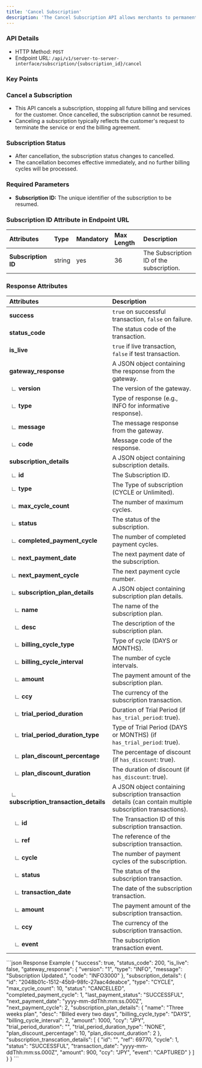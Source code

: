 ```yaml
---
title: 'Cancel Subscription'
description: 'The Cancel Subscription API allows merchants to permanently stop a customers subscription, preventing any future billing cycles and services.'
---
```


### API Details
- HTTP Method: `POST`
- Endpoint URL: `/api/v1/server-to-server-interface/subscription/{subscription_id}/cancel`

### Key Points
### Cancel a Subscription
- This API cancels a subscription, stopping all future billing and services for the customer. Once cancelled, the subscription cannot be resumed.
- Canceling a subscription typically reflects the customer's request to terminate the service or end the billing agreement.
### Subscription Status
- After cancellation, the subscription status changes to cancelled.
- The cancellation becomes effective immediately, and no further billing cycles will be processed.
### Required Parameters
- **Subscription ID:** The unique identifier of the subscription to be resumed.


### Subscription ID Attribute in Endpoint URL

| **Attributes**         | **Type**            | **Mandatory** | **Max Length** | **Description**                                                                 |
|:-----------------------|:--------------------|:--------------|:---------------|:--------------------------------------------------------------------------------|
| **Subscription ID**    | string    | yes           | 36             | The Subscription ID of the subscription.                    |

### Response Attributes

| **Attributes**       | **Description**                                                                 |
|:---------------------|:--------------------------------------------------------------------------------|
| **success**                       | `true` on successful transaction, `false` on failure.                                                                          |
| **status_code**                   | The status code of the transaction.                                                                                            |
| **is_live**                       | `true` if live transaction, `false` if test transaction.                                                                       |
| **gateway_response**              | A JSON object containing the response from the gateway.                                                                        |
|  ∟ **version**                    | The version of the gateway.                                                                                                    |
|  ∟ **type**                       | Type of response (e.g., INFO for informative response).                                                                        |
|  ∟ **message**                    | The message response from the gateway.                                                                                         |
|  ∟ **code**                       | Message code of the response.                                                                                                  |
| **subscription_details**          | A JSON object containing subscription details.                                                                                 |
|  ∟ **id**                         | The Subscription ID.                                                                                                           |
|  ∟ **type**                       | The Type of subscription (CYCLE or Unlimited).                                                                                 |
|  ∟ **max_cycle_count**            | The number of maximum cycles.                                                                                                  |
|  ∟ **status**                     | The status of the subscription.                                                                                                |
|  ∟ **completed_payment_cycle**    | The number of completed payment cycles.                                                                                        |
|  ∟ **next_payment_date**          | The next payment date of the subscription.                                                                                     |
|  ∟ **next_payment_cycle**         | The next payment cycle number.                                                                                                 |
|  ∟ **subscription_plan_details**  | A JSON object containing subscription plan details.                                                                            |
|    ∟ **name**                     | The name of the subscription plan.                                                                                             |
|    ∟ **desc**                     | The description of the subscription plan.                                                                                      |
|    ∟ **billing_cycle_type**       | Type of cycle (DAYS or MONTHS).                                                                                                |
|    ∟ **billing_cycle_interval**   | The number of cycle intervals.                                                                                                 |
|    ∟ **amount**                   | The payment amount of the subscription plan.                                                                                   |
|    ∟ **ccy**                      | The currency of the subscription transaction.                                                                                  |
|    ∟ **trial_period_duration**    | Duration of Trial Period (if `has_trial_period`: true).                                                                        |
|    ∟ **trial_period_duration_type** | Type of Trial Period (DAYS or MONTHS) (if `has_trial_period`: true).                                                           |
|    ∟ **plan_discount_percentage** | The percentage of discount (if `has_discount`: true).                                                                          |
|    ∟ **plan_discount_duration**   | The duration of discount (if `has_discount`: true).                                                                            |
|  ∟ **subscription_transaction_details** | A JSON object containing subscription transaction details (can contain multiple subscription transactions).              |
|    ∟ **id**                       | The Transaction ID of this subscription transaction.                                                                           |
|    ∟ **ref**                      | The reference of the subscription transaction.                                                                                 |
|    ∟ **cycle**                    | The number of payment cycles of the subscription.                                                                              |
|    ∟ **status**                   | The status of the subscription transaction.                                                                                    |
|    ∟ **transaction_date**         | The date of the subscription transaction.                                                                                      |
|    ∟ **amount**                   | The payment amount of the subscription transaction.                                                                            |
|    ∟ **ccy**                      | The currency of the subscription transaction.                                                                                  |
|    ∟ **event**                    | The subscription transaction event.                                                                                           |




<ResponseExample>
```json Response Example
{
    "success": true,
    "status_code": 200,
    "is_live": false,
    "gateway_response": {
        "version": "1",
        "type": "INFO",
        "message": "Subscription Updated.",
        "code": "INFO3000"
    },
    "subscription_details": {
        "id": "2048b01c-1512-45b9-98fc-27aac4deabce",
        "type": "CYCLE",
        "max_cycle_count": 10,
        "status": "CANCELLED",
        "completed_payment_cycle": 1,
        "last_payment_status": "SUCCESSFUL",
        "next_payment_date": "yyyy-mm-ddThh:mm:ss.000Z",
        "next_payment_cycle": 2,
        "subscription_plan_details": {
            "name": "Three weeks plan",
            "desc": "Billed every two days",
            "billing_cycle_type": "DAYS",
            "billing_cycle_interval": 2,
            "amount": 1000,
            "ccy": "JPY",
            "trial_period_duration": "",
            "trial_period_duration_type": "NONE",
            "plan_discount_percentage": 10,
            "plan_discount_duration": 2
        },
        "subscription_transcation_details": [
            {
                "id": "<subscription_transcation_id>",
                "ref": 69770,
                "cycle": 1,
                "status": "SUCCESSFUL",
                "transaction_date": "yyyy-mm-ddThh:mm:ss.000Z",
                "amount": 900,
                "ccy": "JPY",
                "event": "CAPTURED"
            }
        ]
    }
}
```
</ResponseExample>